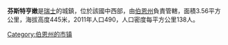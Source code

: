 {{Infobox Swiss town
 | subject_name		= Finsterhennen
 | municipality_name	= Finsterhennen
 | municipality_type	= municipality
 | imagepath_coa	= CHE Finsterhennen COA.svg|pixel_coa=
 | map			= 
 | languages		= German
 | canton		= Bern
 | iso-code-region 	= CH-BE
 | district		= {{tsl|en|Seeland (administrative district)||Seeland}}
 |coordinates = {{coord|47|1|N|7|10|E|display=inline,title}}
 |lat_NS=N|long_EW=E
 | postal_code		= 2577
 | municipality_code	= 0493
 | area			= 3.6
 | elevation		= 445|elevation_description= 
 | population		= {{Swiss populations NC|CH-BE|0493}} | populationof = {{Swiss populations YM|CH-BE}} |  popofyear = {{Swiss populations Y|CH-BE}} 
 | website	= 
 | mayor		= |mayor_asof=|mayor_party=
 | mayor_title	= |list_of_mayors	= 
 | places		= 
 | demonym		= 
 | neighboring_municipalities= [[布呂特倫|布呂特倫]], [[卡爾納赫|卡爾納赫]], [[呂舍茨|呂舍茨]], [[錫塞倫|錫塞倫]], [[特賴滕|特賴滕]]
 | twintowns		= 
|}}

'''芬斯特亨嫩'''是[[瑞士|瑞士]]的城鎮，位於該國中西部，由[[伯恩州|伯恩州]]負責管轄，面積3.56平方公里，海拔高度445米，2011年人口490，人口密度每平方公里138人。

{{commonscat}}
{{normdaten}}
{{DEFAULTSORT:Finsterhennen}}
[[Category:伯恩州的市镇|Category:伯恩州的市镇]]
{{Switzerland-geo-stub}}